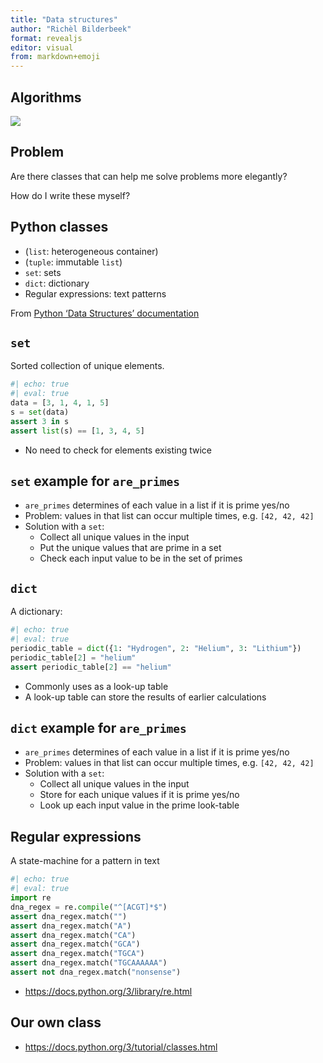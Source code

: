 ```yaml
---
title: "Data structures"
author: "Richèl Bilderbeek"
format: revealjs
editor: visual
from: markdown+emoji
---
```


## Algorithms

![](programming_formalism_course.png)

## Problem

Are there classes that can help me solve problems more elegantly?

How do I write these myself?

## Python classes

 * (`list`: heterogeneous container)
 * (`tuple`: immutable `list`)
 * `set`: sets
 * `dict`: dictionary
 * Regular expressions: text patterns

From [Python 'Data Structures' documentation](https://docs.python.org/3/tutorial/datastructures.html)

## `set`

Sorted collection of unique elements.

```python
#| echo: true
#| eval: true
data = [3, 1, 4, 1, 5]
s = set(data)
assert 3 in s
assert list(s) == [1, 3, 4, 5]
```

 * No need to check for elements existing twice

## `set` example for `are_primes`

 * `are_primes` determines of each value in a list if it is prime yes/no
 * Problem: values in that list can occur multiple times, e.g. `[42, 42, 42]`
 * Solution with a `set`:
   * Collect all unique values in the input
   * Put the unique values that are prime in a set
   * Check each input value to be in the set of primes

## `dict`

A dictionary:

```python
#| echo: true
#| eval: true
periodic_table = dict({1: "Hydrogen", 2: "Helium", 3: "Lithium"})
periodic_table[2] = "helium"
assert periodic_table[2] == "helium"
```

 * Commonly uses as a look-up table
 * A look-up table can store the results of earlier calculations

## `dict` example for `are_primes`

 * `are_primes` determines of each value in a list if it is prime yes/no
 * Problem: values in that list can occur multiple times, e.g. `[42, 42, 42]`
 * Solution with a `set`:
   * Collect all unique values in the input
   * Store for each unique values if it is prime yes/no
   * Look up each input value in the prime look-table

## Regular expressions

A state-machine for a pattern in text

```python
#| echo: true
#| eval: true
import re
dna_regex = re.compile("^[ACGT]*$")
assert dna_regex.match("")
assert dna_regex.match("A")
assert dna_regex.match("CA")
assert dna_regex.match("GCA")
assert dna_regex.match("TGCA")
assert dna_regex.match("TGCAAAAAA")
assert not dna_regex.match("nonsense")
```

 * [https://docs.python.org/3/library/re.html](https://docs.python.org/3/library/re.html)


## Our own class

 * [https://docs.python.org/3/tutorial/classes.html](https://docs.python.org/3/tutorial/classes.html)
 
 
